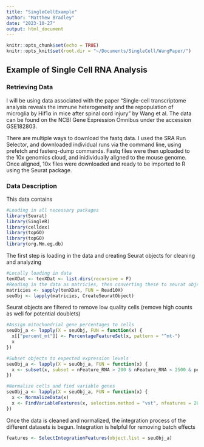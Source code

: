 ```yaml
---
title: "SingleCellExample"
author: "Matthew Bradley"
date: "2023-10-27"
output: html_document
---
```


```r
knitr::opts_chunk$set(echo = TRUE)
knitr::opts_knit$set(root.dir = "~/Documents/SingleCell/WangPaper/")
```

## Example of Single Cell RNA Analysis

### Retrieving Data
I will be using data associated with the paper "Single-cell transcriptome analysis reveals the immune heterogeneity and the repopulation of microglia by Hif1α in mice after spinal cord injury" by Wang et al. The data can be found on the NCBI Gene Expression Omnibus under the accession GSE182803.

There are multiple ways to download the fastq data. I used the SRA Run Selector, and downloaded individual runs via the command line, using prefetch and fasterq-dump commands. Fastq files were then uploaded to the 10x genomics cloud, and inidividually aligned to the mouse genome. Once aligned, 10x files were downloaded and ready to be imported to R using the Seurat package.

### Data Description
This data contains 

```r
#Loading in all necessary packages
library(Seurat)
library(SingleR)
library(celldex)
library(topGO)
library(topGO)
library(org.Mm.eg.db)

```

The first step is loading in the data and creating Seurat objects for cleaning and analyzing
```r
#Locally loading in data
tenXDat <- tenXDat <- list.dirs(recursive = F)
#Reading in the data as matricies, then converting these to seurat objects
matricies <- sapply(tenXDat, FUN = Read10X)
seuObj <- lapply(matricies, CreateSeuratObject)
```

Seurat objects are filtered to remove low quality cells (remove high counts as well for potential
doublets)
```r
#Assign mitochondrial gene percentages to cells
seuObj_a <- lapply(X = seuObj, FUN = function(x) {
  x[["percent_mt"]] <- PercentageFeatureSet(x, pattern = "^mt-")
  x
})

#Subset objects to expected expression levels
seuObj_a <- lapply(X = seuObj_a, FUN = function(x) {
  x <- subset(x, subset = nFeature_RNA > 200 & nFeature_RNA < 2500 & percent_mt < 15)
})

#Normalize cells and find variable genes
seuObj_a <- lapply(X = seuObj_a, FUN = function(x) {
  x <- NormalizeData(x)
  x <- FindVariableFeatures(x, selection.method = "vst", nfeatures = 2000)
})

```

Once the data is cleaned and normalized, the integration process of the different datasets is begun.
Integration is helpful for removing batch effects
```r

features <- SelectIntegrationFeatures(object.list = seuObj_a)

```


